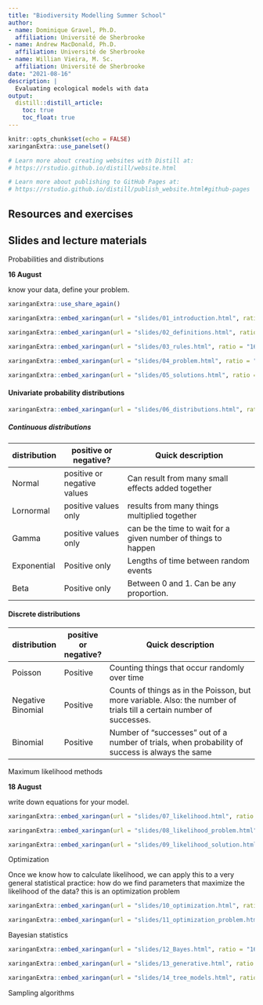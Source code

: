 ```yaml
---
title: "Biodiversity Modelling Summer School"
author:
- name: Dominique Gravel, Ph.D.
  affiliation: Université de Sherbrooke
- name: Andrew MacDonald, Ph.D.
  affiliation: Université de Sherbrooke
- name: Willian Vieira, M. Sc.
  affiliation: Université de Sherbrooke
date: "2021-08-16"
description: |
  Evaluating ecological models with data
output:
  distill::distill_article:
    toc: true
    toc_float: true
---
```


```r
knitr::opts_chunk$set(echo = FALSE)
xaringanExtra::use_panelset()

# Learn more about creating websites with Distill at:
# https://rstudio.github.io/distill/website.html

# Learn more about publishing to GitHub Pages at:
# https://rstudio.github.io/distill/publish_website.html#github-pages
```

## Resources and exercises



## Slides and lecture materials

::::: {.panelset}

::: {.panel}
[Probabilities and distributions]{.panel-name}

**16 August**  

know your data, define your problem.

```r
xaringanExtra::use_share_again()
```

```r
xaringanExtra::embed_xaringan(url = "slides/01_introduction.html", ratio = "16:9")
```


```r
xaringanExtra::embed_xaringan(url = "slides/02_definitions.html", ratio = "16:9")
```


```r
xaringanExtra::embed_xaringan(url = "slides/03_rules.html", ratio = "16:9")
```


```r
xaringanExtra::embed_xaringan(url = "slides/04_problem.html", ratio = "16:9")
```


```r
xaringanExtra::embed_xaringan(url = "slides/05_solutions.html", ratio = "16:9")
```


#### Univariate probability distributions


```r
xaringanExtra::embed_xaringan(url = "slides/06_distributions.html", ratio = "16:9")
```


##### Continuous distributions

| distribution | positive or negative?       | Quick description                                              |
|--------------|-----------------------------|----------------------------------------------------------------|
| Normal       | positive or negative values | Can result from many small effects added together              |
| Lornormal    | positive values only        | results from many things multiplied together                   |
| Gamma        | positive values only        | can be the time to wait for a given number of things to happen |
| Exponential  | Positive only               | Lengths of time between random events                          |
| Beta         | Positive only               | Between 0 and 1. Can be any proportion.                        |

#### Discrete distributions


| distribution      | positive or negative? | Quick description                                                                                                     |
|-------------------|-----------------------|-----------------------------------------------------------------------------------------------------------------------|
| Poisson           | Positive              | Counting things that occur randomly over time                                                                         |
| Negative Binomial | Positive              | Counts of things as in the Poisson, but more variable. Also: the number of trials till a certain number of successes. |
| Binomial          | Positive              | Number of "successes" out of a number of trials, when probability of success is always the same                       |

:::

:::{.panel}

[Maximum likelihood methods]{.panel-name}

**18 August**  

write down equations for your model.


```r
xaringanExtra::embed_xaringan(url = "slides/07_likelihood.html", ratio = "16:9")
```


```r
xaringanExtra::embed_xaringan(url = "slides/08_likelihood_problem.html", ratio = "16:9")
```


```r
xaringanExtra::embed_xaringan(url = "slides/09_likelihood_solution.html", ratio = "16:9")
```

:::

:::{.panel}

[Optimization]{.panel-name}

Once we know how to calculate likelihood, we can apply this to a very general statistical practice: how do we find parameters that maximize the likelihood of the data? this is an optimization problem 


```r
xaringanExtra::embed_xaringan(url = "slides/10_optimization.html", ratio = "16:9")
```


```r
xaringanExtra::embed_xaringan(url = "slides/11_optimization_problem.html", ratio = "16:9")
```


:::


:::{.panel}

[Bayesian statistics]{.panel-name}


```r
xaringanExtra::embed_xaringan(url = "slides/12_Bayes.html", ratio = "16:9")
```

```r
xaringanExtra::embed_xaringan(url = "slides/13_generative.html", ratio = "16:9")
```


```r
xaringanExtra::embed_xaringan(url = "slides/14_tree_models.html", ratio = "16:9")
```

:::

:::{.panel}

[Sampling algorithms]{.panel-name}

:::

::::
